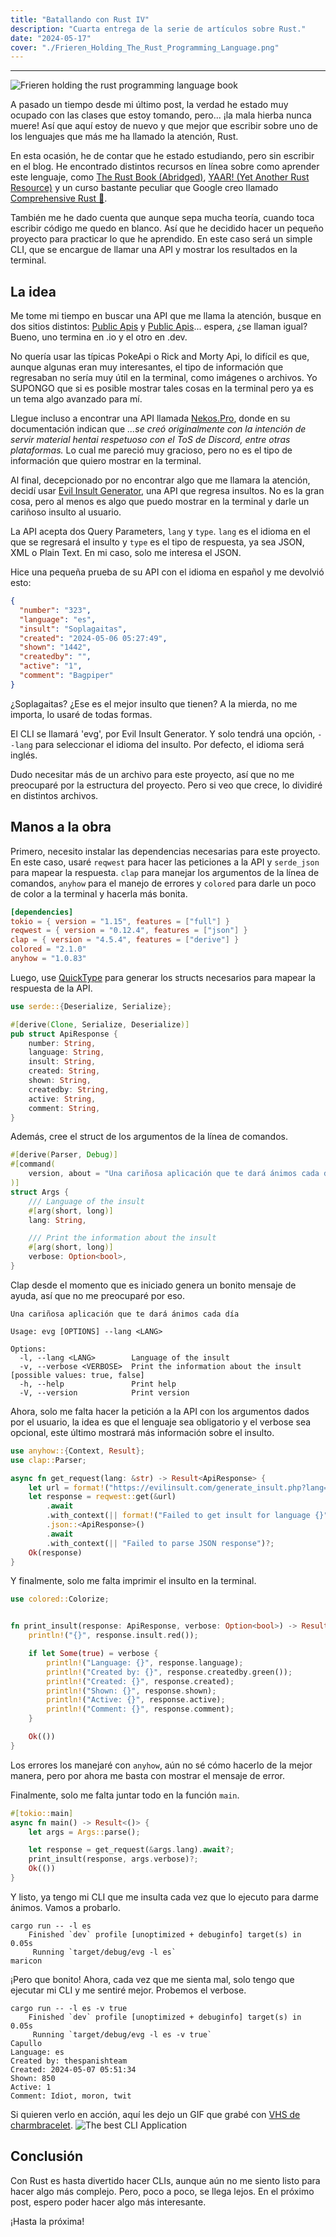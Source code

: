 ```yaml
---
title: "Batallando con Rust IV"
description: "Cuarta entrega de la serie de artículos sobre Rust."
date: "2024-05-17"
cover: "./Frieren_Holding_The_Rust_Programming_Language.png"
---
```




---

![Frieren holding the rust programming language book](@assets/Frieren_Holding_The_Rust_Programming_Language.webp)

A pasado un tiempo desde mi último post, la verdad he estado muy ocupado con las clases que estoy tomando, pero... ¡la mala hierba nunca muere! Así que aquí estoy de nuevo y que mejor que escribir sobre uno de los lenguajes que más me ha llamado la atención, Rust.

En esta ocasión, he de contar que he estado estudiando, pero sin escribir en el blog. He encontrado distintos recursos en línea sobre como aprender este lenguaje, como [The Rust Book (Abridged)](https://jasonwalton.ca/rust-book-abridged/), [YAAR! (Yet Another Rust Resource)](https://yet-another-rust-resource.pages.dev/introduction) y un curso bastante peculiar que Google creo llamado [Comprehensive Rust 🦀](https://google.github.io/comprehensive-rust/).

También me he dado cuenta que aunque sepa mucha teoría, cuando toca escribir código me quedo en blanco. Así que he decidido hacer un pequeño proyecto para practicar lo que he aprendido. En este caso será un simple CLI, que se encargue de llamar una API y mostrar los resultados en la terminal.



## La idea

Me tome mi tiempo en buscar una API que me llama la atención, busque en dos sitios distintos: [Public Apis](https://publicapis.io/) y [Public Apis](https://publicapis.dev/)... espera, ¿se llaman igual? Bueno, uno termina en .io y el otro en .dev.

No quería usar las típicas PokeApi o Rick and Morty Api, lo difícil es que, aunque algunas eran muy interesantes, el tipo de información que regresaban no sería muy útil en la terminal, como imágenes o archivos. Yo SUPONGO que si es posible mostrar tales cosas en la terminal pero ya es un tema algo avanzado para mí.

Llegue incluso a encontrar una API llamada [Nekos.Pro](https://documentation.nekos.pro/), donde en su documentación indican que _...se creó originalmente con la intención de servir material hentai respetuoso con el ToS de Discord, entre otras plataformas._ Lo cual me pareció muy gracioso, pero no es el tipo de información que quiero mostrar en la terminal.

Al final, decepcionado por no encontrar algo que me llamara la atención, decidí usar [Evil Insult Generator](https://evilinsult.com/api/#insults), una API que regresa insultos. No es la gran cosa, pero al menos es algo que puedo mostrar en la terminal y darle un cariñoso insulto al usuario.

La API acepta dos Query Parameters, `lang` y `type`. `lang` es el idioma en el que se regresará el insulto y `type` es el tipo de respuesta, ya sea JSON, XML o Plain Text. En mi caso, solo me interesa el JSON.

Hice una pequeña prueba de su API con el idioma en español y me devolvió esto:

```json
{
  "number": "323",
  "language": "es",
  "insult": "Soplagaitas",
  "created": "2024-05-06 05:27:49",
  "shown": "1442",
  "createdby": "",
  "active": "1",
  "comment": "Bagpiper"
}
```

¿Soplagaitas? ¿Ese es el mejor insulto que tienen? A la mierda, no me importa, lo usaré de todas formas.

El CLI se llamará 'evg', por Evil Insult Generator. Y solo tendrá una opción, `--lang` para seleccionar el idioma del insulto. Por defecto, el idioma será inglés.

Dudo necesitar más de un archivo para este proyecto, así que no me preocuparé por la estructura del proyecto. Pero si veo que crece, lo dividiré en distintos archivos.

## Manos a la obra

Primero, necesito instalar las dependencias necesarias para este proyecto. En este caso, usaré `reqwest` para hacer las peticiones a la API y `serde_json` para mapear la respuesta. `clap` para manejar los argumentos de la línea de comandos, `anyhow` para el manejo de errores y `colored` para darle un poco de color a la terminal y hacerla más bonita.

```toml
[dependencies]
tokio = { version = "1.15", features = ["full"] }
reqwest = { version = "0.12.4", features = ["json"] }
clap = { version = "4.5.4", features = ["derive"] }
colored = "2.1.0"
anyhow = "1.0.83"
```

Luego, use [QuickType](https://app.quicktype.io/) para generar los structs necesarios para mapear la respuesta de la API.

```rust
use serde::{Deserialize, Serialize};

#[derive(Clone, Serialize, Deserialize)]
pub struct ApiResponse {
    number: String,
    language: String,
    insult: String,
    created: String,
    shown: String,
    createdby: String,
    active: String,
    comment: String,
}

```

Además, cree el struct de los argumentos de la línea de comandos.

```rust
#[derive(Parser, Debug)]
#[command(
    version, about = "Una cariñosa aplicación que te dará ánimos cada día", long_about = None, author = "Cuervolu"
)]
struct Args {
    /// Language of the insult
    #[arg(short, long)]
    lang: String,

    /// Print the information about the insult
    #[arg(short, long)]
    verbose: Option<bool>,
}
```

Clap desde el momento que es iniciado genera un bonito mensaje de ayuda, así que no me preocuparé por eso.

```shell
Una cariñosa aplicación que te dará ánimos cada día

Usage: evg [OPTIONS] --lang <LANG>

Options:
  -l, --lang <LANG>        Language of the insult
  -v, --verbose <VERBOSE>  Print the information about the insult [possible values: true, false]
  -h, --help               Print help
  -V, --version            Print version
```

Ahora, solo me falta hacer la petición a la API con los argumentos dados por el usuario, la idea es que el lenguaje sea obligatorio y el verbose sea opcional, este último mostrará más información sobre el insulto.

```rust
use anyhow::{Context, Result};
use clap::Parser;

async fn get_request(lang: &str) -> Result<ApiResponse> {
    let url = format!("https://evilinsult.com/generate_insult.php?lang={}&type=json", lang);
    let response = reqwest::get(&url)
        .await
        .with_context(|| format!("Failed to get insult for language {}", lang))?
        .json::<ApiResponse>()
        .await
        .with_context(|| "Failed to parse JSON response")?;
    Ok(response)
}
```

Y finalmente, solo me falta imprimir el insulto en la terminal.

```rust
use colored::Colorize;


fn print_insult(response: ApiResponse, verbose: Option<bool>) -> Result<()> {
    println!("{}", response.insult.red());

    if let Some(true) = verbose {
        println!("Language: {}", response.language);
        println!("Created by: {}", response.createdby.green());
        println!("Created: {}", response.created);
        println!("Shown: {}", response.shown);
        println!("Active: {}", response.active);
        println!("Comment: {}", response.comment);
    }

    Ok(())
}
```

Los errores los manejaré con `anyhow`, aún no sé cómo hacerlo de la mejor manera, pero por ahora me basta con mostrar el mensaje de error.

Finalmente, solo me falta juntar todo en la función `main`.

```rust
#[tokio::main]
async fn main() -> Result<()> {
    let args = Args::parse();

    let response = get_request(&args.lang).await?;
    print_insult(response, args.verbose)?;
    Ok(())
}
```

Y listo, ya tengo mi CLI que me insulta cada vez que lo ejecuto para darme ánimos. Vamos a probarlo.

```shell
cargo run -- -l es
    Finished `dev` profile [unoptimized + debuginfo] target(s) in 0.05s
     Running `target/debug/evg -l es`
maricon
```

¡Pero que bonito! Ahora, cada vez que me sienta mal, solo tengo que ejecutar mi CLI y me sentiré mejor. Probemos el verbose.

```shell
cargo run -- -l es -v true
    Finished `dev` profile [unoptimized + debuginfo] target(s) in 0.05s
     Running `target/debug/evg -l es -v true`
Capullo
Language: es
Created by: thespanishteam
Created: 2024-05-07 05:51:34
Shown: 850
Active: 1
Comment: Idiot, moron, twit
```

Si quieren verlo en acción, aquí les dejo un GIF que grabé con [VHS de charmbracelet](https://github.com/charmbracelet/vhs).
![The best CLI Application](https://vhs.charm.sh/vhs-5mbMtPw6h6UG90LoteTd9K.gif)

## Conclusión

Con Rust es hasta divertido hacer CLIs, aunque aún no me siento listo para hacer algo más complejo. Pero, poco a poco, se llega lejos. En el próximo post, espero poder hacer algo más interesante.

¡Hasta la próxima!
